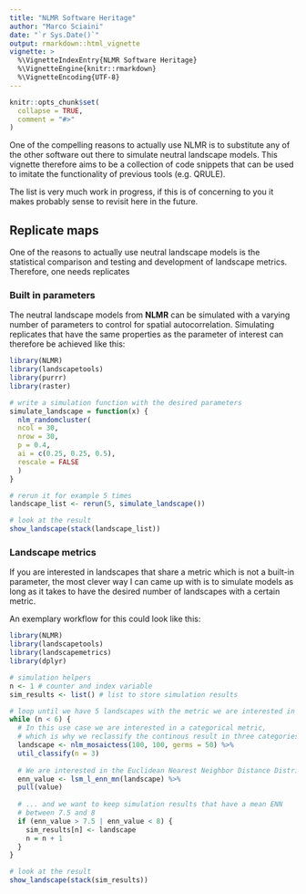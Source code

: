 ```yaml
---
title: "NLMR Software Heritage"
author: "Marco Sciaini"
date: "`r Sys.Date()`"
output: rmarkdown::html_vignette
vignette: >
  %\VignetteIndexEntry{NLMR Software Heritage}
  %\VignetteEngine{knitr::rmarkdown}
  %\VignetteEncoding{UTF-8}
---
```


```r
knitr::opts_chunk$set(
  collapse = TRUE,
  comment = "#>"
)
```

One of the compelling reasons to actually use NLMR is to substitute any of the
other software out there to simulate neutral landscape models. 
This vignette therefore aims to be a collection of code snippets that can be used
to imitate the functionality of previous tools (e.g. QRULE).

The list is very much work in progress, if this is of concerning to you it makes
probably sense to revisit here in the future.

## Replicate maps

One of the reasons to actually use neutral landscape models is the statistical
comparison and testing and development of landscape metrics. Therefore, one needs
replicates 

### Built in parameters

The neutral landscape models from **NLMR** can be simulated with a varying 
number of parameters to control for spatial autocorrelation. Simulating 
replicates that have the same properties as the parameter of interest can 
therefore be achieved like this:

```r
library(NLMR)
library(landscapetools)
library(purrr)
library(raster)

# write a simulation function with the desired parameters
simulate_landscape = function(x) {
  nlm_randomcluster(
  ncol = 30,
  nrow = 30,
  p = 0.4,
  ai = c(0.25, 0.25, 0.5),
  rescale = FALSE
  )
}

# rerun it for example 5 times
landscape_list <- rerun(5, simulate_landscape()) 

# look at the result
show_landscape(stack(landscape_list))
```

### Landscape metrics

If you are interested in landscapes that share a metric which is not a built-in 
parameter, the most clever way I can came up with is to simulate models as long as 
it takes to have the desired number of landscapes with a certain metric.

An exemplary workflow for this could look like this:

```r
library(NLMR)
library(landscapetools)
library(landscapemetrics)
library(dplyr)

# simulation helpers
n <- 1 # counter and index variable
sim_results <- list() # list to store simulation results

# loop until we have 5 landscapes with the metric we are interested in
while (n < 6) {
  # In this use case we are interested in a categorical metric,
  # which is why we reclassify the continous result in three categories
  landscape <- nlm_mosaictess(100, 100, germs = 50) %>%
  util_classify(n = 3)
  
  # We are interested in the Euclidean Nearest Neighbor Distance Distribution
  enn_value <- lsm_l_enn_mn(landscape) %>%
  pull(value)
  
  # ... and we want to keep simulation results that have a mean ENN
  # between 7.5 and 8
  if (enn_value > 7.5 | enn_value < 8) {
    sim_results[n] <- landscape
    n = n + 1
  }
}

# look at the result
show_landscape(stack(sim_results))
```
